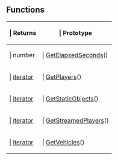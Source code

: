 ==Functions==

{{Lua/Table_Prefix}}
{| {{Lua/Table_Header}}
!{{Lua/Column_Style/Returns_List}} | Returns
!{{Lua/Column_Style/Prototype_List}} | Prototype
|-
|{{Lua/Cell_Style/Returns_List}} | number
|{{Lua/Cell_Style/Prototype_List}} | [[Lua/Client/Client/Functions/GetElapsedSeconds|GetElapsedSeconds]]()
|-
|{{Lua/Cell_Style/Returns_List}} | [[Lua/Tutorials/Intermediate/Iterators|iterator]]
|{{Lua/Cell_Style/Prototype_List}} | [[Lua/Client/Client/Functions/GetPlayers|GetPlayers]]()
|-
|{{Lua/Cell_Style/Returns_List}} | [[Lua/Tutorials/Intermediate/Iterators|iterator]]
|{{Lua/Cell_Style/Prototype_List}} | [[Lua/Client/Client/Functions/GetStaticObjects|GetStaticObjects]]()
|-
|{{Lua/Cell_Style/Returns_List}} | [[Lua/Tutorials/Intermediate/Iterators|iterator]]
|{{Lua/Cell_Style/Prototype_List}} | [[Lua/Client/Client/Functions/GetStreamedPlayers|GetStreamedPlayers]]()
|-
|{{Lua/Cell_Style/Returns_List}} | [[Lua/Tutorials/Intermediate/Iterators|iterator]]
|{{Lua/Cell_Style/Prototype_List}} | [[Lua/Client/Client/Functions/GetVehicles|GetVehicles]]()
|} {{Lua/Table_Suffix}}